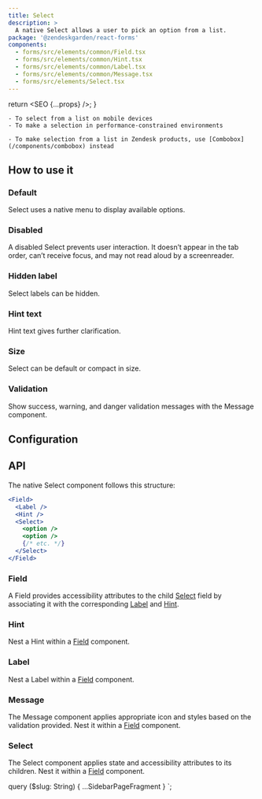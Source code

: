 ```yaml
---
title: Select
description: >
  A native Select allows a user to pick an option from a list.
package: '@zendeskgarden/react-forms'
components:
  - forms/src/elements/common/Field.tsx
  - forms/src/elements/common/Hint.tsx
  - forms/src/elements/common/Label.tsx
  - forms/src/elements/common/Message.tsx
  - forms/src/elements/Select.tsx
---
```



  return <SEO {...props} />;
}

<Usage>
  <Use>

    - To select from a list on mobile devices
    - To make a selection in performance-constrained environments

  </Use>
  <Misuse>

    - To make selection from a list in Zendesk products, use [Combobox](/components/combobox) instead

  </Misuse>
</Usage>

## How to use it

### Default

Select uses a native menu to display available options.


<CodeExample code={DefaultCode}>
  <Default />
</CodeExample>

### Disabled

A disabled Select prevents user interaction. It doesn’t appear in the tab order, can’t receive focus, and may not read
aloud by a screenreader.


<CodeExample code={DisabledCode}>
  <Disabled />
</CodeExample>

### Hidden label

Select labels can be hidden.


<CodeExample code={HiddenCode}>
  <Hidden />
</CodeExample>

### Hint text

Hint text gives further clarification.


<CodeExample code={HintCode}>
  <Hint />
</CodeExample>

### Size

Select can be default or compact in size.


<CodeExample code={SizeCode}>
  <Size />
</CodeExample>

### Validation

Show success, warning, and danger validation messages with the Message component.


<CodeExample code={ValidationCode}>
  <Validation />
</CodeExample>

## Configuration

<Configuration reactPackage={props.data.mdx.package} components={props.data.mdx.components} />

## API

The native Select component follows this structure:

```jsx
<Field>
  <Label />
  <Hint />
  <Select>
    <option />
    <option />
    {/* etc. */}
  </Select>
</Field>
```

### Field

<Component components={props.data.mdx.components} componentName="field" />

A Field provides accessibility attributes to the child [Select](#select) field by associating it
with the corresponding [Label](#label) and [Hint](#hint).

<PropSheet components={props.data.mdx.components} componentName="field" />

### Hint

<Component components={props.data.mdx.components} componentName="hint" />

Nest a Hint within a [Field](#field) component.

<PropSheet components={props.data.mdx.components} componentName="hint" />

### Label

<Component components={props.data.mdx.components} componentName="label" />

Nest a Label within a [Field](#field) component.

<PropSheet components={props.data.mdx.components} componentName="label" />

### Message

<Component components={props.data.mdx.components} componentName="message" />

The Message component applies appropriate icon and styles based on the validation provided. Nest
it within a [Field](#field) component.

<PropSheet components={props.data.mdx.components} componentName="message" />

### Select

<Component components={props.data.mdx.components} componentName="select" />

The Select component applies state and accessibility attributes to its children. Nest it within a
[Field](#field) component.

<PropSheet components={props.data.mdx.components} componentName="select" />


  query ($slug: String) {
    ...SidebarPageFragment
  }
`;
